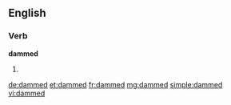 ==English==

===Verb===
'''dammed'''

# {{en-past of|dam}}

[[de:dammed]]
[[et:dammed]]
[[fr:dammed]]
[[mg:dammed]]
[[simple:dammed]]
[[vi:dammed]]